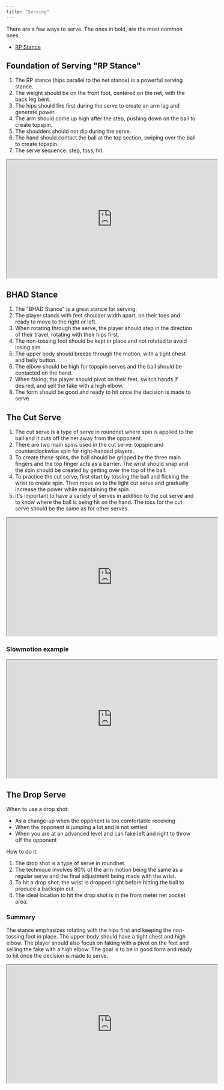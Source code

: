 ```yaml
---
title: "Serving"
---
```


There are a few ways to serve. The ones in bold, are the most common ones.

- [RP Stance](#foundation-of-serving--rp-stance-)

## Foundation of Serving "RP Stance"

1. The RP stance (hips parallel to the net stance) is a powerful serving stance.
2. The weight should be on the front foot, centered on the net, with the back leg bent.
3. The hips should fire first during the serve to create an arm lag and generate power.
4. The arm should come up high after the step, pushing down on the ball to create topspin.
5. The shoulders should not dip during the serve.
6. The hand should contact the ball at the top section, swiping over the ball to create topspin.
7. The serve sequence: step, toss, hit.

<iframe
  width="560"
  height="315"
  src="https://www.youtube.com/embed/EzonIHku9w8?start=5"
  title="YouTube video player"
  allow="accelerometer; autoplay; clipboard-write; encrypted-media; gyroscope; picture-in-picture; web-share"
  allowfullscreen
></iframe>

## BHAD Stance

1. The "BHAD Stance" is a great stance for serving.
2. The player stands with feet shoulder width apart, on their toes and ready to move to the right or left.
3. When rotating through the serve, the player should step in the direction of their travel, rotating with their hips first.
4. The non-tossing foot should be kept in place and not rotated to avoid losing aim.
5. The upper body should breeze through the motion, with a tight chest and belly button.
6. The elbow should be high for topspin serves and the ball should be contacted on the hand.
7. When faking, the player should pivot on their feet, switch hands if desired, and sell the fake with a high elbow.
8. The form should be good and ready to hit once the decision is made to serve.

## The Cut Serve

1. The cut serve is a type of serve in roundnet where spin is applied to the ball and it cuts off the net away from the opponent.
2. There are two main spins used in the cut serve: topspin and counterclockwise spin for right-handed players.
3. To create these spins, the ball should be gripped by the three main fingers and the top finger acts as a barrier. The wrist should snap and the spin should be created by getting over the top of the ball.
4. To practice the cut serve, first start by tossing the ball and flicking the wrist to create spin. Then move on to the light cut serve and gradually increase the power while maintaining the spin.
5. It's important to have a variety of serves in addition to the cut serve and to know where the ball is being hit on the hand. The toss for the cut serve should be the same as for other serves.

<iframe
  width="560"
  height="315"
  src="https://www.youtube.com/embed/hYhdRwhyqC4"
  title="YouTube video player"
  allow="accelerometer; autoplay; clipboard-write; encrypted-media; gyroscope; picture-in-picture; web-share"
  allowfullscreen
></iframe>

### Slowmotion example

<iframe
  width="560"
  height="315"
  src="https://www.youtube.com/embed/1c86DHGXG6E"
  title="YouTube video player"
  allow="accelerometer; autoplay; clipboard-write; encrypted-media; gyroscope; picture-in-picture; web-share"
  allowfullscreen
></iframe>

## The Drop Serve

When to use a drop shot:

- As a change-up when the opponent is too comfortable receiving
- When the opponent is jumping a lot and is not settled
- When you are at an advanced level and can fake left and right to throw off the opponent

How to do it:

1. The drop shot is a type of serve in roundnet.
2. The technique involves 80% of the arm motion being the same as a regular serve and the final adjustment being made with the wrist.
3. To hit a drop shot, the wrist is dropped right before hitting the ball to produce a backspin cut.
4. The ideal location to hit the drop shot is in the front meter net pocket area.

### Summary

The stance emphasizes rotating with the hips first and keeping the non-tossing foot in place. The upper body should have a tight chest and high elbow. The player should also focus on faking with a pivot on the feet and selling the fake with a high elbow. The goal is to be in good form and ready to hit once the decision is made to serve.

<iframe
  width="560"
  height="315"
  src="https://www.youtube.com/embed/8JwkcJNEkEg"
  title="YouTube video player"
  allow="accelerometer; autoplay; clipboard-write; encrypted-media; gyroscope; picture-in-picture; web-share"
  allowfullscreen
></iframe>
